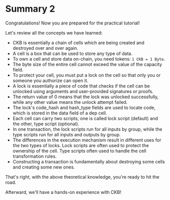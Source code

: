 # Summary 2

Congratulations! Now you are prepared for the practical tutorial!

Let's review all the concepts we have learned:

- CKB is essentially a chain of cells which are being created and destroyed over and over again.
- A cell is a box that can be used to store any type of data.
- To own a cell and store data on-chain, you need tokens: `1 CKB = 1 Byte`.
- The byte size of the entire cell cannot exceed the value of the capacity field.
- To protect your cell, you must put a lock on the cell so that only you or someone you authorize can open it.
- A lock is essentially a piece of code that checks if the cell can be unlocked using arguments and user-provided signatures or proofs.
- The return value of 0 means that the lock was unlocked successfully, while any other value means the unlock attempt failed.
- The lock's code_hash and hash_type fields are used to locate code, which is stored in the data field of a dep cell.
- Each cell can carry two scripts, one is called lock script (default) and the other, type script (optional).
- In one transaction, the lock scripts run for all inputs by group, while the type scripts run for all inputs and outputs by group.
- The differences in the execution mechanism result in different uses for the two types of locks. Lock scripts are often used to protect the ownership of the cell. Type scripts often used to handle the cell transformation rules.
- Constructing a transaction is fundamentally about destroying some cells and creating some new ones.

That's right, with the above theoretical knowledge, you're ready to hit the road.

Afterward, we'll have a hands-on experience with CKB!
